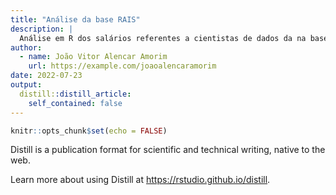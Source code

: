 ```yaml
---
title: "Análise da base RAIS"
description: |
  Análise em R dos salários referentes a cientistas de dados da na base RAIS. Projeto feito na Semana Data Science na Prática com a Curso-R
author:
  - name: João Vitor Alencar Amorim
    url: https://example.com/joaoalencaramorim
date: 2022-07-23
output:
  distill::distill_article:
    self_contained: false
---
```



```r
knitr::opts_chunk$set(echo = FALSE)
```

Distill is a publication format for scientific and technical writing, native to the web.

Learn more about using Distill at <https://rstudio.github.io/distill>.


